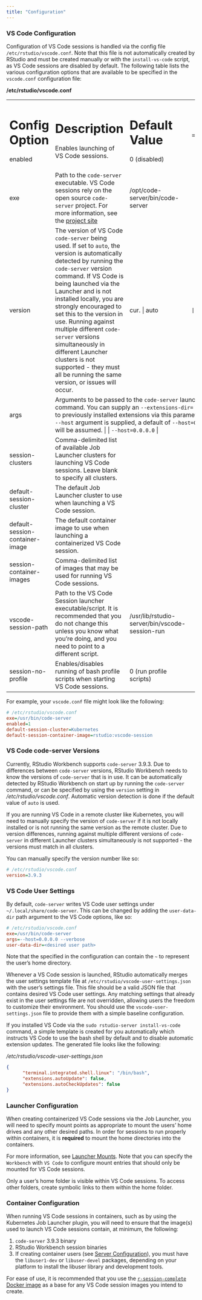 ```yaml
---
title: "Configuration"
---
```


### VS Code Configuration

Configuration of VS Code sessions is handled via the config file `/etc/rstudio/vscode.conf`. Note that this file is not automatically created by RStudio and must be created manually or with the `install-vs-code` script, as VS Code sessions are disabled by default. The following table lists the various configuration options that are available to be specified in the `vscode.conf` configuration file:

**/etc/rstudio/vscode.conf**

+---------------------------------+-----------------------------------------------------------------------------------------------------------------------------------------------------------------------------------------------------------------------------------------------------------------------------------------------------------------------------------------------------------------------------------------------------------------------------------------------------------------------------------------------+------------------------------------------------+-------+
| Config Option                   | Description                                                                                                                                                                                                                                                                                                                                                                                                                                                                                   | Default Value                                  |       |
+=================================+===============================================================================================================================================================================================================================================================================================================================================================================================================================================================================================+================================================+=======+
| enabled                         | Enables launching of VS Code sessions.                                                                                                                                                                                                                                                                                                                                                                                                                                                        | 0 (disabled)                                   |       |
+---------------------------------+-----------------------------------------------------------------------------------------------------------------------------------------------------------------------------------------------------------------------------------------------------------------------------------------------------------------------------------------------------------------------------------------------------------------------------------------------------------------------------------------------+------------------------------------------------+-------+
| exe                             | Path to the `code-server` executable. VS Code sessions rely on the open source `code-server` project. For more information, see the [project site](https://github.com/cdr/code-server)                                                                                                                                                                                                                                                                                                        | /opt/code-server/bin/code-server               |       |
+---------------------------------+-----------------------------------------------------------------------------------------------------------------------------------------------------------------------------------------------------------------------------------------------------------------------------------------------------------------------------------------------------------------------------------------------------------------------------------------------------------------------------------------------+------------------------------------------------+-------+
| version                         | The version of VS Code `code-server` being used. If set to `auto`, the version is automatically detected by running the `code-server` version command. If VS Code is being launched via the Launcher and is not installed locally, you are strongly encouraged to set this to the version in use. Running against multiple different `code-server` versions simultaneously in different Launcher clusters is not supported - they must all be running the same version, or issues will occur. | cur. \| auto                                   |     | |
+---------------------------------+-----------------------------------------------------------------------------------------------------------------------------------------------------------------------------------------------------------------------------------------------------------------------------------------------------------------------------------------------------------------------------------------------------------------------------------------------------------------------------------------------+------------------------------------------------+-------+
| args                            | Arguments to be passed to the `code-server` launch command. You can supply an `--extensions-dir=` to point to previously installed extensions via this parameter. If no `--host` argument is supplied, a default of `--host=0.0.0.0` will be assumed.                                                                                                                                                                                                                                             | | `--host=0.0.0.0`                               | |     |
+---------------------------------+-----------------------------------------------------------------------------------------------------------------------------------------------------------------------------------------------------------------------------------------------------------------------------------------------------------------------------------------------------------------------------------------------------------------------------------------------------------------------------------------------+------------------------------------------------+-------+
| session-clusters                | Comma-delimited list of available Job Launcher clusters for launching VS Code sessions. Leave blank to specify all clusters.                                                                                                                                                                                                                                                                                                                                                                  |                                                |       |
+---------------------------------+-----------------------------------------------------------------------------------------------------------------------------------------------------------------------------------------------------------------------------------------------------------------------------------------------------------------------------------------------------------------------------------------------------------------------------------------------------------------------------------------------+------------------------------------------------+-------+
| default-session-cluster         | The default Job Launcher cluster to use when launching a VS Code session.                                                                                                                                                                                                                                                                                                                                                                                                                     |                                                |       |
+---------------------------------+-----------------------------------------------------------------------------------------------------------------------------------------------------------------------------------------------------------------------------------------------------------------------------------------------------------------------------------------------------------------------------------------------------------------------------------------------------------------------------------------------+------------------------------------------------+-------+
| default-session-container-image | The default container image to use when launching a containerized VS Code session.                                                                                                                                                                                                                                                                                                                                                                                                            |                                                |       |
+---------------------------------+-----------------------------------------------------------------------------------------------------------------------------------------------------------------------------------------------------------------------------------------------------------------------------------------------------------------------------------------------------------------------------------------------------------------------------------------------------------------------------------------------+------------------------------------------------+-------+
| session-container-images        | Comma-delimited list of images that may be used for running VS Code sessions.                                                                                                                                                                                                                                                                                                                                                                                                                 |                                                |       |
+---------------------------------+-----------------------------------------------------------------------------------------------------------------------------------------------------------------------------------------------------------------------------------------------------------------------------------------------------------------------------------------------------------------------------------------------------------------------------------------------------------------------------------------------+------------------------------------------------+-------+
| vscode-session-path             | Path to the VS Code Session launcher executable/script. It is recommended that you do not change this unless you know what you're doing, and you need to point to a different script.                                                                                                                                                                                                                                                                                                         | /usr/lib/rstudio-server/bin/vscode-session-run |       |
+---------------------------------+-----------------------------------------------------------------------------------------------------------------------------------------------------------------------------------------------------------------------------------------------------------------------------------------------------------------------------------------------------------------------------------------------------------------------------------------------------------------------------------------------+------------------------------------------------+-------+
| session-no-profile              | Enables/disables running of bash profile scripts when starting VS Code sessions.                                                                                                                                                                                                                                                                                                                                                                                                              | 0 (run profile scripts)                        |       |
+---------------------------------+-----------------------------------------------------------------------------------------------------------------------------------------------------------------------------------------------------------------------------------------------------------------------------------------------------------------------------------------------------------------------------------------------------------------------------------------------------------------------------------------------+------------------------------------------------+-------+

For example, your `vscode.conf` file might look like the following:

``` .ini
# /etc/rstudio/vscode.conf
exe=/usr/bin/code-server
enabled=1
default-session-cluster=Kubernetes
default-session-container-image=rstudio:vscode-session
```

### VS Code code-server Versions

Currently, RStudio Workbench supports `code-server` 3.9.3. Due to differences between `code-server` versions, RStudio Workbench needs to know the versions of `code-server` that is in use. It can be automatically detected by RStudio Workbench on start up by running the `code-server` command, or can be specified by using the `version` setting in */etc/rstudio/vscode.conf*. Automatic version detection is done if the default value of `auto` is used.

If you are running VS Code in a remote cluster like Kubernetes, you will need to manually specify the version of `code-server` if it is not locally installed or is not running the same version as the remote cluster. Due to version differences, running against multiple different versions of `code-server` in different Launcher clusters simultaneously is not supported - the versions must match in all clusters.

You can manually specify the version number like so:

```ini
# /etc/rstudio/vscode.conf
version=3.9.3
```

### VS Code User Settings

By default, `code-server` writes VS Code user settings under `~/.local/share/code-server`. This can be changed by adding the `user-data-dir` path argument to the VS Code options, like so:

```ini
# /etc/rstudio/vscode.conf
exe=/usr/bin/code-server
args=--host=0.0.0.0 --verbose
user-data-dir=<desired user path>
```

Note that the <desired user path> specified in the configuration can contain the `~` to represent the user's home directory.

Whenever a VS Code session is launched, RStudio automatically merges the user settings template file at `/etc/rstudio/vscode-user-settings.json` with the user's settings file. This file should be a valid JSON file that contains desired VS Code user settings. Any matching settings that already exist in the user settings file are not overridden, allowing users the freedom to customize their environment. You should use the `vscode-user-settings.json` file to provide them with a simple baseline configuration.

If you installed VS Code via the `sudo rstudio-server install-vs-code` command, a simple template is created for you automatically which instructs VS Code to use the bash shell by default and to disable automatic extension updates. The generated file looks like the following:

*/etc/rstudio/vscode-user-settings.json*
``` .json
{
      "terminal.integrated.shell.linux": "/bin/bash",
      "extensions.autoUpdate": false,
      "extensions.autoCheckUpdates": false
}
```

### Launcher Configuration

When creating containerized VS Code sessions via the Job Launcher, you will need to specify mount points as appropriate to mount the users' home drives and any other desired paths. In order for sessions to run properly within containers, it is **required** to mount the home directories into the containers.

For more information, see [Launcher Mounts](../job_launcher/configuration.qmd#launcher-mounts). Note that you can specify the `Workbench` with `VS Code` to configure mount entries that should only be mounted for VS Code sessions.

::: {.callout-note}
Only a user's home folder is visible within VS Code sessions. To access other folders, create symbolic links to them within the home folder.
:::

### Container Configuration

When running VS Code sessions in containers, such as by using the Kubernetes Job Launcher plugin, you will need to ensure that the image(s) used to launch VS Code sessions contain, at minimum, the following:

1)  `code-server` 3.9.3 binary
2)  RStudio Workbench session binaries
3)  If creating container users (see [Server Configuration](../job_launcher/configuration.qmd#server-configuration)), you must have the `libuser1-dev` or `libuser-devel` packages, depending on your platform to install the libuser library and development tools.

For ease of use, it is recommended that you use the [`r-session-complete` Docker image](https://hub.docker.com/r/rstudio/r-session-complete) as a base for any VS Code session images you intend to create.


